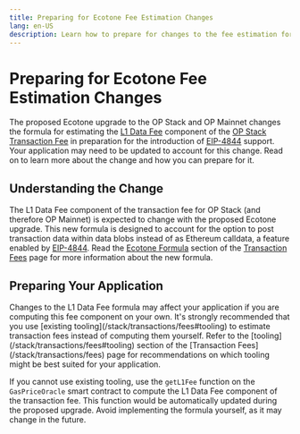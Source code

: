 ```yaml
---
title: Preparing for Ecotone Fee Estimation Changes
lang: en-US
description: Learn how to prepare for changes to the fee estimation formula in the proposed Ecotone upgrade.
---
```



# Preparing for Ecotone Fee Estimation Changes

The proposed Ecotone upgrade to the OP Stack and OP Mainnet changes the formula for estimating the [L1 Data Fee](/stack/transactions/fees#l1-data-fee) component of the [OP Stack Transaction Fee](/stack/transactions/fees) in preparation for the introduction of [EIP-4844](https://eip4844.com) support.
Your application may need to be updated to account for this change.
Read on to learn more about the change and how you can prepare for it.

## Understanding the Change

The L1 Data Fee component of the transaction fee for OP Stack (and therefore OP Mainnet) is expected to change with the proposed Ecotone upgrade.
This new formula is designed to account for the option to post transaction data within data blobs instead of as Ethereum calldata, a feature enabled by [EIP-4844](https://eip4844.com).
Read the [Ecotone Formula](/stack/transactions/fees#ecotone) section of the [Transaction Fees](/stack/transactions/fees) page for more information about the new formula.

## Preparing Your Application

<Callout type="warning">
  Changes to the L1 Data Fee formula may affect your application if you are computing this fee component on your own.
</Callout>
It's strongly recommended that you use [existing tooling](/stack/transactions/fees#tooling) to estimate transaction fees instead of computing them yourself.
Refer to the [tooling](/stack/transactions/fees#tooling) section of the [Transaction Fees](/stack/transactions/fees) page for recommendations on which tooling might be best suited for your application.

If you cannot use existing tooling, use the `getL1Fee` function on the `GasPriceOracle` smart contract to compute the L1 Data Fee component of the transaction fee.
This function would be automatically updated during the proposed upgrade.
Avoid implementing the formula yourself, as it may change in the future.
